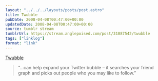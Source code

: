 ```yaml
---
layout: "../../../layouts/posts/post.astro"
title: Twubble
pubDate: 2008-04-08T00:47:00+00:00
updatedDate: 2008-04-08T00:47:00+00:00
source: tumblr stream
tumblrUrl: https://stream.anglepoised.com/post/31087542/twubble
tags: ["linklog"]
format: "link"
---
```


[Twubble][1]

> &ldquo;&hellip;can help expand your Twitter bubble &#8211; it searches your friend graph and picks out people who you may like to follow.&rdquo;

[1]: http://www.crazybob.org/twubble/
